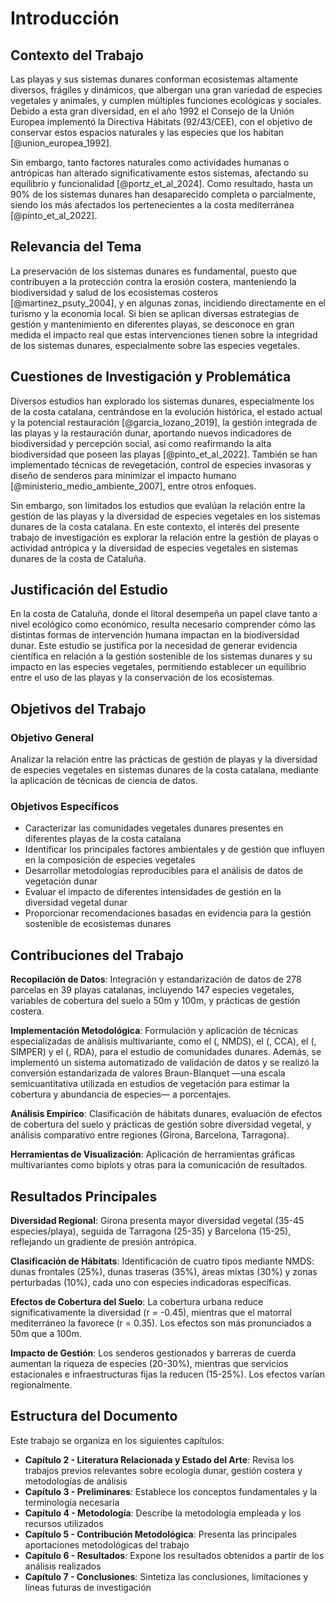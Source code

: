 # Introducción {#sec-introduccion}

## Contexto del Trabajo

Las playas y sus sistemas dunares conforman ecosistemas altamente diversos, frágiles y dinámicos, que albergan una gran variedad de especies vegetales y animales, y cumplen múltiples funciones ecológicas y sociales. Debido a esta gran diversidad, en el año 1992 el Consejo de la Unión Europea implementó la Directiva Hábitats (92/43/CEE), con el objetivo de conservar estos espacios naturales y las especies que los habitan [@union_europea_1992]. 

Sin embargo, tanto factores naturales como actividades humanas o antrópicas han alterado significativamente estos sistemas, afectando su equilibrio y funcionalidad [@portz_et_al_2024]. Como resultado, hasta un 90% de los sistemas dunares han desaparecido completa o parcialmente, siendo los más afectados los pertenecientes a la costa mediterránea [@pinto_et_al_2022].

## Relevancia del Tema

La preservación de los sistemas dunares es fundamental, puesto que contribuyen a la protección contra la erosión costera, manteniendo la biodiversidad y salud de los ecosistemas costeros [@martinez_psuty_2004], y en algunas zonas, incidiendo directamente en el turismo y la economía local. Si bien se aplican diversas estrategias de gestión y mantenimiento en diferentes playas, se desconoce en gran medida el impacto real que estas intervenciones tienen sobre la integridad de los sistemas dunares, especialmente sobre las especies vegetales.

## Cuestiones de Investigación y Problemática

Diversos estudios han explorado los sistemas dunares, especialmente los de la costa catalana, centrándose en la evolución histórica, el estado actual y la potencial restauración [@garcia_lozano_2019], la gestión integrada de las playas y la restauración dunar, aportando nuevos indicadores de biodiversidad y percepción social, así como reafirmando la alta biodiversidad que poseen las playas [@pinto_et_al_2022]. También se han implementado técnicas de revegetación, control de especies invasoras y diseño de senderos para minimizar el impacto humano [@ministerio_medio_ambiente_2007], entre otros enfoques.

Sin embargo, son limitados los estudios que evalúan la relación entre la gestión de las playas y la diversidad de especies vegetales en los sistemas dunares de la costa catalana. En este contexto, el interés del presente trabajo de investigación es explorar la relación entre la gestión de playas o actividad antrópica y la diversidad de especies vegetales en sistemas dunares de la costa de Cataluña.

## Justificación del Estudio

En la costa de Cataluña, donde el litoral desempeña un papel clave tanto a nivel ecológico como económico, resulta necesario comprender cómo las distintas formas de intervención humana impactan en la biodiversidad dunar. Este estudio se justifica por la necesidad de generar evidencia científica en relación a la gestión sostenible de los sistemas dunares y su impacto en las especies vegetales, permitiendo establecer un equilibrio entre el uso de las playas y la conservación de los ecosistemas.

## Objetivos del Trabajo

### Objetivo General

Analizar la relación entre las prácticas de gestión de playas y la diversidad de especies vegetales en sistemas dunares de la costa catalana, mediante la aplicación de técnicas de ciencia de datos.

### Objetivos Específicos

- Caracterizar las comunidades vegetales dunares presentes en diferentes playas de la costa catalana
- Identificar los principales factores ambientales y de gestión que influyen en la composición de especies vegetales
- Desarrollar metodologías reproducibles para el análisis de datos de vegetación dunar
- Evaluar el impacto de diferentes intensidades de gestión en la diversidad vegetal dunar
- Proporcionar recomendaciones basadas en evidencia para la gestión sostenible de ecosistemas dunares

## Contribuciones del Trabajo

**Recopilación de Datos**: Integración y estandarización de datos de 278 parcelas en 39 playas catalanas, incluyendo 147 especies vegetales, variables de cobertura del suelo a 50m y 100m, y prácticas de gestión costera.

**Implementación Metodológica**: Formulación y aplicación de técnicas especializadas de análisis multivariante, como el \textit{Análisis de Escalamiento No Métrico Multidimensional} (\textit{Non-metric Multidimensional Scaling}, NMDS), el \textit{Análisis de Correspondencias Canónicas} (\textit{Canonical Correspondence Analysis}, CCA), el \textit{Análisis de Similitudes por Porcentaje} (\textit{Similarity Percentage Analysis}, SIMPER) y el \textit{Análisis de Redundancia} (\textit{Redundancy Analysis}, RDA), para el estudio de comunidades dunares. Además, se implementó un sistema automatizado de validación de datos y se realizó la conversión estandarizada de valores Braun-Blanquet ---una escala semicuantitativa utilizada en estudios de vegetación para estimar la cobertura y abundancia de especies--- a porcentajes.


**Análisis Empírico**: Clasificación de hábitats dunares, evaluación de efectos de cobertura del suelo y prácticas de gestión sobre diversidad vegetal, y análisis comparativo entre regiones (Girona, Barcelona, Tarragona).

**Herramientas de Visualización**: Aplicación de herramientas gráficas multivariantes como biplots y otras para la comunicación de resultados.

## Resultados Principales

**Diversidad Regional**: Girona presenta mayor diversidad vegetal (35-45 especies/playa), seguida de Tarragona (25-35) y Barcelona (15-25), reflejando un gradiente de presión antrópica.

**Clasificación de Hábitats**: Identificación de cuatro tipos mediante NMDS: dunas frontales (25%), dunas traseras (35%), áreas mixtas (30%) y zonas perturbadas (10%), cada uno con especies indicadoras específicas.

**Efectos de Cobertura del Suelo**: La cobertura urbana reduce significativamente la diversidad (r = -0.45), mientras que el matorral mediterráneo la favorece (r = 0.35). Los efectos son más pronunciados a 50m que a 100m.

**Impacto de Gestión**: Los senderos gestionados y barreras de cuerda aumentan la riqueza de especies (20-30%), mientras que servicios estacionales e infraestructuras fijas la reducen (15-25%). Los efectos varían regionalmente.

## Estructura del Documento

Este trabajo se organiza en los siguientes capítulos:

- **Capítulo 2 - Literatura Relacionada y Estado del Arte**: Revisa los trabajos previos relevantes sobre ecología dunar, gestión costera y metodologías de análisis
- **Capítulo 3 - Preliminares**: Establece los conceptos fundamentales y la terminología necesaria
- **Capítulo 4 - Metodología**: Describe la metodología empleada y los recursos utilizados
- **Capítulo 5 - Contribución Metodológica**: Presenta las principales aportaciones metodológicas del trabajo
- **Capítulo 6 - Resultados**: Expone los resultados obtenidos a partir de los análisis realizados
- **Capítulo 7 - Conclusiones**: Sintetiza las conclusiones, limitaciones y líneas futuras de investigación
